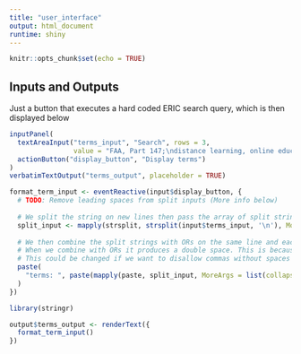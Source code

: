 ```yaml
---
title: "user_interface"
output: html_document
runtime: shiny
---
```


```r
knitr::opts_chunk$set(echo = TRUE)
```

## Inputs and Outputs

Just a button that executes a hard coded ERIC search query, which is then displayed below

```r

inputPanel(
  textAreaInput("terms_input", "Search", rows = 3,
                value = "FAA, Part 147;\ndistance learning, online education"),
  actionButton("display_button", "Display terms")
)
verbatimTextOutput("terms_output", placeholder = TRUE)

format_term_input <- eventReactive(input$display_button, {
  # TODO: Remove leading spaces from split inputs (More info below)
  
  # We split the string on new lines then pass the array of split strings to mapply which splits each line on commas
  split_input <- mapply(strsplit, strsplit(input$terms_input, '\n'), MoreArgs = list(split = ','))
  
  # We then combine the split strings with ORs on the same line and each line separated with ANDs
  # When we combine with ORs it produces a double space. This is because we're splitting on comma without the following space.
  # This could be changed if we want to disallow commas without spaces after or we could trim the spaces after.
  paste(
    "terms: ", paste(mapply(paste, split_input, MoreArgs = list(collapse = " OR ")), collapse = " AND ")
  )
})

library(stringr)

output$terms_output <- renderText({
  format_term_input()
})
```


